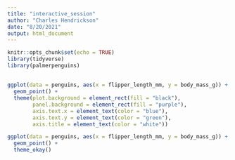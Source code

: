 ```yaml
---
title: "interactive_session"
author: "Charles Hendrickson"
date: "8/20/2021"
output: html_document
---
```


```r
knitr::opts_chunk$set(echo = TRUE)
library(tidyverse)
library(palmerpenguins)
```

## 
```r
ggplot(data = penguins, aes(x = flipper_length_mm, y = body_mass_g)) +
  geom_point() +
  theme(plot.background = element_rect(fill = "black"),
        panel.background = element_rect(fill = "purple"),
        axis.text.x = element_text(color = "blue"),
        axis.text.y = element_text(color = "green"),
        axis.title = element_text(color = "white"))

```



```r
ggplot(data = penguins, aes(x = flipper_length_mm, y = body_mass_g)) +
  geom_point() +
  theme_okay()
```

